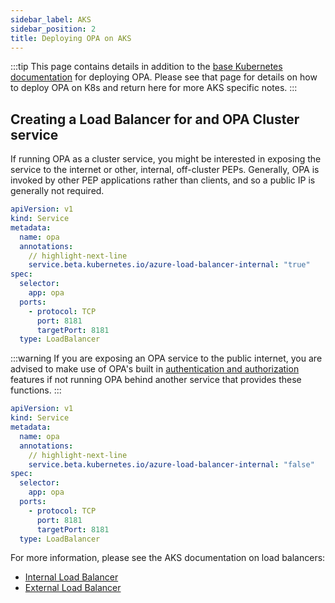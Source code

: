 ```yaml
---
sidebar_label: AKS
sidebar_position: 2
title: Deploying OPA on AKS
---
```


:::tip
This page contains details in addition to the
[base Kubernetes documentation](../k8s) for deploying OPA. Please see
that page for details on how to deploy OPA on K8s and return here for more AKS
specific notes.
:::


## Creating a Load Balancer for and OPA Cluster service

If running OPA as a cluster service, you might be interested in exposing the
service to the internet or other, internal, off-cluster PEPs. Generally, OPA is
invoked by other PEP applications rather than clients, and so a public IP is
generally not required.


```yaml title="Internal Load Balancer Service"
apiVersion: v1
kind: Service
metadata:
  name: opa
  annotations:
    // highlight-next-line
    service.beta.kubernetes.io/azure-load-balancer-internal: "true"
spec:
  selector:
    app: opa
  ports:
    - protocol: TCP
      port: 8181
      targetPort: 8181
  type: LoadBalancer
```

:::warning
If you are exposing an OPA service to the public internet, you are advised to
make use of OPA's built in
[authentication and authorization](../../security/#authentication-and-authorization)
features if not running OPA behind another service that provides these
functions.
:::

```yaml title="External Load Balancer Service"
apiVersion: v1
kind: Service
metadata:
  name: opa
  annotations:
    // highlight-next-line
    service.beta.kubernetes.io/azure-load-balancer-internal: "false"
spec:
  selector:
    app: opa
  ports:
    - protocol: TCP
      port: 8181
      targetPort: 8181
  type: LoadBalancer
```

For more information, please see the AKS documentation on load balancers:

- [Internal Load Balancer](https://learn.microsoft.com/en-us/azure/aks/internal-lb)
- [External Load Balancer](https://learn.microsoft.com/en-us/azure/aks/load-balancer-standard)
